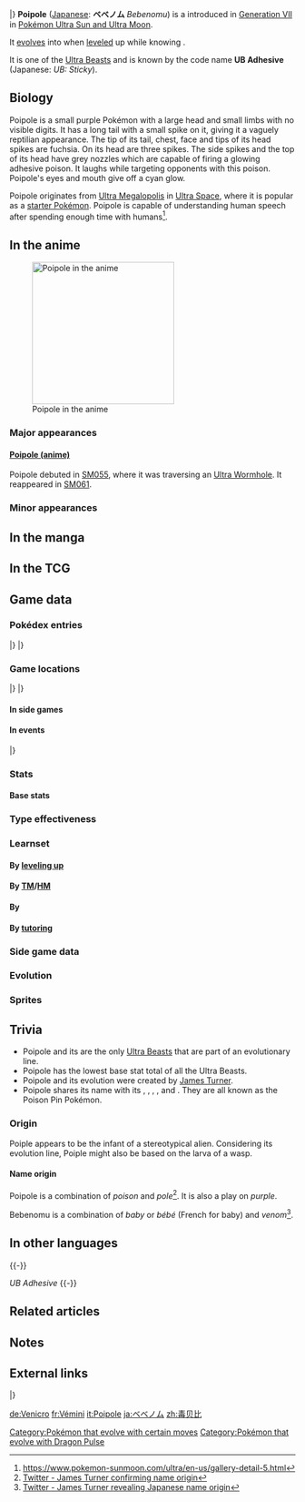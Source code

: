 {{PokémonPrevNext/Head|type=Poison}}
{{PokémonPrevNext/Pokémon|type=Poison|prevnum=802|prev=Marshadow|nextnum=804|next=Naganadel|roundleft=tl|roundright=tr}}
{{PokémonPrevNext/Disambig|species=Poipole}}
|}
{{Pokémon Infobox
|name=Poipole
|jname=ベベノム 
|tmname=Bebenomu
|image=803Poipole.png
|ndex=803
|type1=Poison
|category=Poison Pin
|height-ftin=2'00"
|height-m=0.6
|weight-lbs=4.0
|weight-kg=1.8
|abilityn=1
|ability1=Beast Boost
|egggroupn=0
|egggroup1=Undiscovered
|eggcycles=120
|evtotal=1
|evsp=1
|expyield=189
|lv100exp=1,250,000
|gendercode=255
|color=Purple
|catchrate=45
|body=06
|pokefordex=poipole
|generation=7
|friendship=0
}}
'''Poipole''' ([[List of Japanese Pokémon names|Japanese]]: '''ベベノム''' ''Bebenomu'') is a {{type|Poison}} {{OBP|Pokémon|species}} introduced in [[Generation VII]] in [[Pokémon Ultra Sun and Ultra Moon]].

It [[Evolution|evolves]] into {{p|Naganadel}} when [[Level|leveled]] up while knowing {{m|Dragon Pulse}}.

It is one of the [[Ultra Beast]]s and is known by the code name '''UB Adhesive''' (Japanese: '''{{tt|ＵＢ：ＳＴＩＣＫＹ|ユービー：スティッキー}}''' ''UB: Sticky'').

==Biology==
Poipole is a small purple Pokémon with a large head and small limbs with no visible digits. It has a long tail with a small spike on it, giving it a vaguely reptilian appearance. The tip of its tail, chest, face and tips of its head spikes are fuchsia. On its head are three spikes. The side spikes and the top of its head have grey nozzles which are capable of firing a glowing adhesive poison. It laughs while targeting opponents with this poison. Poipole's eyes and mouth give off a cyan glow.

Poipole originates from [[Ultra Megalopolis]] in [[Ultra Space]], where it is popular as a [[starter Pokémon]]. Poipole is capable of understanding human speech after spending enough time with humans<ref>https://www.pokemon-sunmoon.com/ultra/en-us/gallery-detail-5.html</ref>.

==In the anime==
[[File:Poipole anime.png|thumb|250px|left|Poipole in the anime]]
===Major appearances===
====[[Recurring wild Pokémon in the anime#Poipole|Poipole (anime)]]====
Poipole debuted in [[SM055]], where it was traversing an [[Ultra Wormhole]]. It reappeared in [[SM061]].

===Minor appearances===
{{clear}}
==In the manga==

==In the TCG==
{{main|Poipole (TCG)}}

==Game data==
===Pokédex entries===
{{Dex/Header|type=Poison}}
{{Dex/NA|gen=VII}}
{{Dex/Gen|gen=VII}}
{{Dex/Entry1|v=Ultra Sun|entry=This Ultra Beast is well enough liked to be chosen as a first partner in its own world.}}
{{Dex/Entry1|v=Ultra Moon|entry=An Ultra Beast that lives in a different world, it cackles wildly as it sprays its opponents with poison from the needles on its head.}}
|}
|}
{{Dex/Footer}}

===Game locations===
{{Availability/Header|type=Poison}}
{{Availability/NA|gen=VII}}
{{Availability/Gen|gen=VII}}
{{Availability/Entry2/None|v=Sun|v2=Moon|area=Unavailable}}
{{Availability/Entry2|v=Ultra Sun|v2=Ultra Moon|area=[[Megalo Tower]]/[[Ultra Megalopolis]]{{tt|*|If refused at Megalo Tower}} ({{pkmn2|Gift}})}}
|}
|}
{{Availability/Footer}}

====In side games====

====In events====
{{eventAvail/h|Region|type=Poison}}
{{eventAvail|{{gameabbrev7|USUM}}|Ultra Shiny Poipole|Japanese region|Online|40[[File:ShinyVIIStar.png|Shiny|link=Shiny Pokémon]]|March 2 to May 6, 2018|link=List of Japanese region serial code event Pokémon distributions in Generation VII#Ultra Shiny Poipole}}
|}

===Stats===
====Base stats====
{{Stats
|type=Poison
|HP=67
|Attack=73
|Defense=67
|SpAtk=73
|SpDef=67
|Speed=73
}}

===Type effectiveness===
{{TypeEffectiveness
|type1=Poison
|Normal=100
|Fighting=50
|Flying=100
|Poison=50
|Ground=200
|Rock=100
|Bug=50
|Ghost=100
|Steel=100
|Fire=100
|Water=100
|Grass=50
|Electric=100
|Psychic=200
|Ice=100
|Dragon=100
|Dark=100
|Fairy=50
}}

===Learnset===
====By [[Level|leveling up]]====
{{learnlist/levelh/7|Poipole|Poison|Poison|7|SM|USUM}}
{{learnlist/levelVII|N/A|1|Dragon Pulse|Dragon|Special|85|100|10||''}}
{{learnlist/levelVII|N/A|1|Peck|Flying|Physical|35|100|35}}
{{learnlist/levelVII|N/A|1|Growl|Normal|Status|—|100|40}}
{{learnlist/levelVII|N/A|1|Helping Hand|Normal|Status|—|—|20}}
{{learnlist/levelVII|N/A|1|Acid|Poison|Special|40|100|30||'''}}
{{learnlist/levelVII|N/A|7|Fury Attack|Normal|Physical|15|85|20}}
{{learnlist/levelVII|N/A|13|Venoshock|Poison|Special|65|100|10||'''}}
{{learnlist/levelVII|N/A|19|Charm|Fairy|Status|—|100|20}}
{{learnlist/levelVII|N/A|23|Venom Drench|Poison|Status|—|100|20}}
{{learnlist/levelVII|N/A|31|Nasty Plot|Dark|Status|—|—|20}}
{{learnlist/levelVII|N/A|37|Poison Jab|Poison|Physical|80|100|20||'''}}
{{learnlist/levelVII|N/A|41|Toxic|Poison|Status|—|90|10}}
{{learnlist/levelVII|N/A|47|Fell Stinger|Bug|Physical|50|100|25}}
{{learnlist/levelf/7|Poipole|Poison|Poison|7}}

====By [[TM]]/[[HM]]====
{{learnlist/tmh/7|Poipole|Poison|Poison|7}}
{{learnlist/tm7|TM06|Toxic|Poison|Status|—|90|10}}
{{learnlist/tm7|TM09|Venoshock|Poison|Special|65|100|10||'''}}
{{learnlist/tm7|TM10|Hidden Power|Normal|Special|60|100|15}}
{{learnlist/tm7|TM17|Protect|Normal|Status|—|—|10}}
{{learnlist/tm7|TM21|Frustration|Normal|Physical|—|100|20}}
{{learnlist/tm7|TM27|Return|Normal|Physical|—|100|20}}
{{learnlist/tm7|TM34|Sludge Wave|Poison|Special|95|100|10||'''}}
{{learnlist/tm7|TM36|Sludge Bomb|Poison|Special|90|100|10||'''}}
{{learnlist/tm7|TM42|Facade|Normal|Physical|70|100|20}}
{{learnlist/tm7|TM44|Rest|Psychic|Status|—|—|10}}
{{learnlist/tm7|TM48|Round|Normal|Special|60|100|15}}
{{learnlist/tm7|TM49|Echoed Voice|Normal|Special|40|100|15}}
{{learnlist/tm7|TM84|Poison Jab|Poison|Physical|80|100|20||'''}}
{{learnlist/tm7|TM88|Sleep Talk|Normal|Status|—|—|10}}
{{learnlist/tm7|TM90|Substitute|Normal|Status|—|—|10}}
{{learnlist/tm7|TM100|Confide|Normal|Status|—|—|20}}
{{learnlist/tmf/7|Poipole|Poison|Poison|7}}

====By {{pkmn|breeding}}====
{{learnlist/breedh/7|Poipole|Poison|Poison|7}}
{{learnlist/breed7null}}
{{learnlist/breedf/7|Poipole|Poison|Poison|7}}

====By [[Move Tutor|tutoring]]====
{{learnlist/tutorh/7|Poipole|Poison|Poison|7}}
{{learnlist/tutor7|Covet|Normal|Physical|60|100|25|||no|yes}}
{{learnlist/tutor7|Dragon Pulse|Dragon|Special|85|100|10||''|no|yes}}
{{learnlist/tutor7|Gastro Acid|Poison|Status|—|100|10|||no|yes}}
{{learnlist/tutor7|Gunk Shot|Poison|Physical|120|80|5||'''|no|yes}}
{{learnlist/tutor7|Helping Hand|Normal|Status|—|—|20|||no|yes}}
{{learnlist/tutor7|Iron Tail|Steel|Physical|100|75|15|||no|yes}}
{{learnlist/tutor7|Signal Beam|Bug|Special|75|100|15|||no|yes}}
{{learnlist/tutor7|Snatch|Dark|Status|—|—|10|||no|yes}}
{{learnlist/tutor7|Snore|Normal|Special|50|100|15|||no|yes}}
{{learnlist/tutor7|Uproar|Normal|Special|90|100|10|||no|yes}}
{{learnlist/tutorf/7|Poipole|Poison|Poison|7}}

===Side game data===
===Evolution===
{{Evobox-2
|type1=Poison
|pictype=art
|no1=803
|name1=Poipole
|type1-1=Poison
|evo1={{bag|Rare Candy}} + {{bag|TM Dragon VI}}<br>{{color2|000|Level|Level up}}<br><small>knowing {{mcolor|Dragon Pulse}}</small>
|no2=804
|name2=Naganadel
|type1-2=Poison
|type2-2=Dragon}}

===Sprites===
{{Spritebox/Header|type=Poison}}
{{Spritebox/NA|gen=VII}}
{{Spritebox/7/USUM|ndex=803}}
{{Spritebox/Footer|803|Poipole}}

==Trivia==
* Poipole and its {{p|Naganadel|evolution}} are the only [[Ultra Beast]]s that are part of an evolutionary line.
* Poipole has the lowest base stat total of all the Ultra Beasts.
* Poipole and its evolution were created by [[James Turner]].
* Poipole shares its {{pkmn|category}} name with its {{p|Naganadel|evolution}}, {{p|Nidoran♀}}, {{p|Nidorina}}, {{p|Nidoran♂}}, and {{p|Nidorino}}. They are all known as the Poison Pin Pokémon.

===Origin===
Poiple appears to be the infant of a stereotypical alien. Considering its evolution line, Poiple might also be based on the larva of a wasp.

====Name origin====
Poipole is a combination of ''poison'' and ''pole''<ref>[https://twitter.com/JamesTurner_42/status/931788320752918529 Twitter - James Turner confirming name origin]</ref>. It is also a play on ''purple''.

Bebenomu is a combination of ''baby'' or ''bébé'' (French for baby) and ''venom''<ref>[https://twitter.com/JamesTurner_42/status/931665326772645888 Twitter - James Turner revealing Japanese name origin]</ref>.

==In other languages==
{{Other languages|type=Poison|type2=Poison
|ja=ベベノム ''Bebenomu''|jameaning=From ''{{tt|bébé|French for baby}}'' and ''venom''
|fr=Vémini|frmeaning=From ''{{tt|venin|venom}}'' and ''mini''
|es=Poipole|esmeaning=Same as English name
|de=Venicro|demeaning=From ''venom'' and ''micro''
|it=Poipole|itmeaning=Same as English name
|ko= 베베놈 ''Vevenom''|komeaning=Transliteration of Japanese name
|zh_cmn=毒貝比 / 毒贝比 ''Dúbèibǐ''|zh_cmnmeaning=From {{tt|毒 ''dú''|poison}} and a transliteration of ''baby''
|zh_yue=毒貝比 ''Duhkbuibéi''|zh_yuemeaning=From {{tt|毒 ''duhk''|poison}} and a transliteration of ''baby''
|ru=Пойпол ''Poypol''|rumeaning=Transcription of English name
}}
{{-}}

''UB Adhesive''
{{Langtable|color={{poison color}}|bordercolor={{poison color dark}}
|zh_yue=ＵＢ：沾黏 ''{{tt|UB: Jīmnìhm|UB: Adhesion}}''
|zh_cmn=ＵＢ：沾黏 ''{{tt|UB: Zhānnián|UB: Adhesion}}''
|fr=UC-Glu
|de=UB Klebrigkeit
|it=UC Viscosus
|ko=UB스티키 ''UB Sticky''
|ru=УЧ Вязкость ''UCH Vyazkost'''
|es=UE Viscoso
}}
{{-}}

==Related articles==

==Notes==
<references/>

==External links==
{{PokémonPrevNext/Head|type=Poison}}
{{PokémonPrevNext/Pokémon|type=Poison|prevnum=802|prev=Marshadow|nextnum=804|next=Naganadel}}
|}
{{Project Pokédex notice}}

[[Category:Pokémon that evolve with certain moves]]
[[Category:Pokémon that evolve with Dragon Pulse]]

[[de:Venicro]]
[[fr:Vémini]]
[[it:Poipole]]
[[ja:ベベノム]]
[[zh:毒贝比]]
